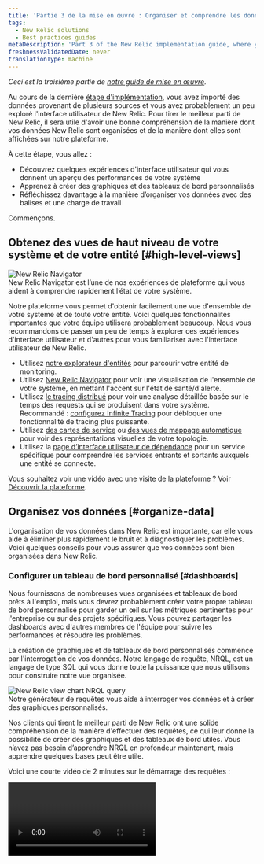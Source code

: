 ```yaml
---
title: 'Partie 3 de la mise en œuvre : Organiser et comprendre les données'
tags:
  - New Relic solutions
  - Best practices guides
metaDescription: 'Part 3 of the New Relic implementation guide, where you become acquainted with the New Relic UI and organize your data.'
freshnessValidatedDate: never
translationType: machine
---
```


*Ceci est la troisième partie de [notre guide de mise en œuvre](/docs/new-relic-solutions/get-started/implementation-guide-intro).*

Au cours de la dernière [étape d&apos;implémentation](/docs/new-relic-solutions/get-started/implementation-guide-instrument), vous avez importé des données provenant de plusieurs sources et vous avez probablement un peu exploré l&apos;interface utilisateur de New Relic. Pour tirer le meilleur parti de New Relic, il sera utile d&apos;avoir une bonne compréhension de la manière dont vos données New Relic sont organisées et de la manière dont elles sont affichées sur notre plateforme.

À cette étape, vous allez :

* Découvrez quelques expériences d&apos;interface utilisateur qui vous donnent un aperçu des performances de votre système
* Apprenez à créer des graphiques et des tableaux de bord personnalisés
* Réfléchissez davantage à la manière d’organiser vos données avec des balises et une charge de travail

Commençons.

## Obtenez des vues de haut niveau de votre système et de votre entité [#high-level-views]

<img title="New Relic Navigator" alt="New Relic Navigator" src="/images/alerts_screenshot-full_nrnavigator-.webp" />

<figcaption>
  New Relic Navigator est l’une de nos expériences de plateforme qui vous aident à comprendre rapidement l’état de votre système.
</figcaption>

Notre plateforme vous permet d&apos;obtenir facilement une vue d&apos;ensemble de votre système et de toute votre entité. Voici quelques fonctionnalités importantes que votre équipe utilisera probablement beaucoup. Nous vous recommandons de passer un peu de temps à explorer ces expériences d&apos;interface utilisateur et d&apos;autres pour vous familiariser avec l&apos;interface utilisateur de New Relic.

* Utilisez [notre explorateur d&apos;entités](/docs/new-relic-solutions/new-relic-one/core-concepts/new-relic-explorer-view-performance-across-apps-services-hosts#find) pour parcourir votre entité de monitoring.
* Utilisez [New Relic Navigator](/docs/new-relic-solutions/new-relic-one/core-concepts/new-relic-explorer-view-performance-across-apps-services-hosts/#view-navigator) pour voir une visualisation de l&apos;ensemble de votre système, en mettant l&apos;accent sur l&apos;état de santé/d&apos;alerte.
* Utilisez [le tracing distribué](/docs/distributed-tracing/ui-data/understand-use-distributed-tracing-ui) pour voir une analyse détaillée basée sur le temps des requests qui se produisent dans votre système. Recommandé : [configurez Infinite Tracing](/docs/distributed-tracing/infinite-tracing/introduction-infinite-tracing) pour débloquer une fonctionnalité de tracing plus puissante.
* Utilisez [des cartes de service](/docs/understand-dependencies/understand-system-dependencies/service-maps/introduction-service-maps) ou [des vues de mappage automatique](/docs/new-relic-one/use-new-relic-one/ui-data/automaps) pour voir des représentations visuelles de votre topologie.
* Utilisez la [page d’interface utilisateur de dépendance](/docs/new-relic-one/use-new-relic-one/ui-data/explore-downstream-dependencies-new-relic-one) pour un service spécifique pour comprendre les services entrants et sortants auxquels une entité se connecte.

Vous souhaitez voir une vidéo avec une visite de la plateforme ? Voir [Découvrir la plateforme](/docs/new-relic-solutions/new-relic-one/introduction-new-relic-platform).

## Organisez vos données [#organize-data]

L&apos;organisation de vos données dans New Relic est importante, car elle vous aide à éliminer plus rapidement le bruit et à diagnostiquer les problèmes. Voici quelques conseils pour vous assurer que vos données sont bien organisées dans New Relic.

### Configurer un tableau de bord personnalisé [#dashboards]

Nous fournissons de nombreuses vues organisées et tableaux de bord prêts à l&apos;emploi, mais vous devrez probablement créer votre propre tableau de bord personnalisé pour garder un œil sur les métriques pertinentes pour l&apos;entreprise ou sur des projets spécifiques. Vous pouvez partager les dashboards avec d&apos;autres membres de l&apos;équipe pour suivre les performances et résoudre les problèmes.

La création de graphiques et de tableaux de bord personnalisés commence par l&apos;interrogation de vos données. Notre langage de requête, NRQL, est un langage de type SQL qui vous donne toute la puissance que nous utilisons pour construire notre vue organisée.

<img title="new-relic-view-chart-nrql-query.png" alt="New Relic view chart NRQL query" src="/images/alerts_screenshot-crop_new-relic-view-chart-nrql-query.webp" />

<figcaption>
  Notre générateur de requêtes vous aide à interroger vos données et à créer des graphiques personnalisés.
</figcaption>

Nos clients qui tirent le meilleur parti de New Relic ont une solide compréhension de la manière d&apos;effectuer des requêtes, ce qui leur donne la possibilité de créer des graphiques et des tableaux de bord utiles. Vous n’avez pas besoin d’apprendre NRQL en profondeur maintenant, mais apprendre quelques bases peut être utile.

Voici une courte vidéo de 2 minutes sur le démarrage des requêtes :

<Video id="4awnx2n1FRc" type="youtube" />

Lorsque vous êtes prêt, nous vous suggérons de créer un dashboard. Lorsque vous exécutez une requête, vous pouvez appuyer sur <DNT>**Add to dashboard**</DNT> en bas de l&apos;écran, puis vous avez la possibilité de créer un nouveau dashboard.

Voici quelques ressources pour apprendre à créer des requêtes et des visualisations personnalisées :

* [Introduction à l&apos;interrogation](/docs/query-your-data/explore-query-data/get-started/introduction-querying-new-relic-data)
* [Cours New Relic University sur NRQL](https://learn.newrelic.com/writing-nrql-queries)
* [Notre application New Relic pour apprendre NRQL](https://opensource.newrelic.com/projects/newrelic/nr1-learn-nrql)

### Configurer la balise [#tags]

Nous avons parlé un peu des stratégies de balises [plus tôt dans le guide d&apos;implémentation](/docs/new-relic-solutions/get-started/implementation-guide-planning-setup#data-organization). Les balises sont des paires valeur clé qui peuvent être ajoutées à une entité. Certaines balises sont ajoutées automatiquement à vos données : par exemple, le nom de l&apos;hôte, le nom du compte et quelques autres métadonnées de base. Mais pour tirer le meilleur parti de New Relic, vous souhaiterez ajouter une balise personnalisée.

Avec une stratégie de tags bien pensée et mise en œuvre de manière cohérente, votre équipe pourra plus facilement explorer vos données et trouver l&apos;entité liée à un problème. Les balises sont importantes pour l&apos;utilisation optimale de la charge de travail, des requêtes et d&apos;autres fonctionnalités.

La balise peut varier considérablement en fonction de votre architecture et de vos objectifs. Mais voici quelques exemples de balises couramment utilisées :

* Unité commerciale
* Environnement
* Équipe
* EntrepriseCritique
* Région

Quelques ressources pour configurer et optimiser les balises :

* [En savoir plus sur les balises dans New Relic](/docs/new-relic-solutions/new-relic-one/core-concepts/use-tags-help-organize-find-your-data)
* [Une vidéo de 22 minutes sur les ressources de tags pour une analyse plus rapide](https://www.youtube.com/watch?v=ytpBFviAJ0Y)
* [Une vidéo de 3 minutes sur le tag APM](https://www.youtube.com/watch?v=JImDdncerko)
* [Une application d&apos;amélioration tag](https://github.com/newrelic/nr1-tag-improver)

Quelques ressources pour automatiser le tag :

* [Automatiser les balises via l&apos;API NerdGraph](/docs/apis/nerdgraph/examples/nerdgraph-tagging-api-tutorial)
* [Terraform](https://registry.terraform.io/providers/newrelic/newrelic/latest/docs/resources/entity_tags)
* Notre [CLI New Relic](https://developer.newrelic.com/automate-workflows/get-started-new-relic-cli) vous permet [de rechercher et tag des entités](https://developer.newrelic.com/automate-workflows/5-mins-tag-resources)

### Configurer la charge de travail [#workloads]

Notre fonctionnalité <DNT>**workloads**</DNT> vous donne la possibilité de regrouper et de monitorer des entités en fonction de vos propres critères (par exemple, une équipe spécifique ou un ensemble de responsabilités). Vous pouvez ensuite voir les données agrégées de santé et d’activité pour cette workload sur l’ensemble de votre stack.

[Apprenez à configurer une workload.](/docs/new-relic-solutions/new-relic-one/workloads/workloads-isolate-resolve-incidents-faster) [Voici une vidéo sur l&apos;utilisation de balises](https://www.youtube.com/watch?v=nXCH_3XjGkQ) pour créer une charge de travail générée dynamiquement.

## Configurer Apdex pour APM [#apdex]

Apdex est une norme industrielle pour mesurer la satisfaction des utilisateurs. Il s’agit essentiellement d’une solution d’accord de niveau de service (SLA) simplifiée qui vous aide à voir dans quelle mesure les utilisateurs sont satisfaits de votre application. Si votre système utilise de nombreux microservices (services qui exécutent une seule fonction métier), Apdex est un excellent choix.

Nous vous recommandons de lire [notre documentation Apdex](/docs/apm/new-relic-apm/apdex/apdex-measure-user-satisfaction) pour comprendre comment fonctionne Apdex. Ensuite, si vous souhaitez le configurer, essayez de déterminer quel devrait être le seuil Apdex correct et définissez-le. Si vous ne connaissez pas la bonne valeur, vous pouvez définir le seuil à un minimum maintenant, puis l&apos;ajuster ultérieurement à une meilleure valeur.

Quelques ressources pour configurer Apdex :

* [Un article de blog sur la définition d&apos;un Apdex optimal](https://newrelic.com/blog/best-practices/how-to-choose-apdex-t)
* [Une application New Relic pour optimiser Apdex](https://opensource.newrelic.com/projects/newrelic/nr1-apdex-optimizer)
* Astuce d&apos;automatisation : vous pouvez utiliser notre API NerdGraph pour [interroger vos données](/docs/apis/nerdgraph/examples/nerdgraph-nrql-tutorial) et déterminer le bon Apdex T, puis [définir l&apos;Apdex via l&apos;API](/docs/apis/nerdgraph/examples/apm-config-nerdgraph).

## Gestion des niveaux de service (SLM) [#slm]

Les niveaux de service sont utilisés pour mesurer la performance d&apos;un service du point de vue final de l&apos;utilisateur. Par instance, un niveau de service peut indiquer si une vidéo s&apos;est chargée suffisamment rapidement ou si un service d&apos;itinéraire a renvoyé au moins un itinéraire possible entre deux points.

<img title="Example of several service levels.png" alt="Example of several service levels" src="/images/alerts_screenshot-crop_service-levels-intro.webp" />

<figcaption>
  Une capture d&apos;écran de notre interface utilisateur SLM (cliquez pour agrandir).
</figcaption>

Quelques ressources pour en savoir plus sur SLM :

* [Une vidéo de 3 minutes sur New Relic SLM](https://www.youtube.com/watch?v=tIwAjmUmbwc)
* [Nos documents SLM](/docs/service-level-management/intro-slm)

Ressources d&apos;observabilité en tant que code :

* [Utilisez notre API NerdGraph pour configurer le niveau de service](/docs/apis/nerdgraph/examples/nerdgraph-slm)
* [Utiliser Terraform pour le niveau de service](https://registry.terraform.io/providers/newrelic/newrelic/latest/docs/resources/service_level)

## Prochaine étape [#next]

Prêt à poursuivre votre parcours de mise en œuvre ? Passez à l’étape suivante : [<DNT>**Alerting and proactive solutions**</DNT>](/docs/new-relic-solutions/get-started/implementation-guide-alerting-proactive-solutions/).